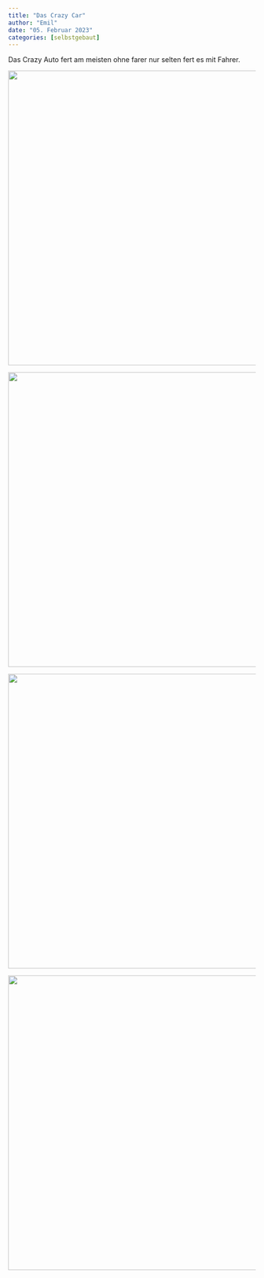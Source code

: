 ```yaml
---
title: "Das Crazy Car"
author: "Emil"
date: "05. Februar 2023"
categories: [selbstgebaut]
---
```


Das Crazy Auto fert am meisten ohne farer nur selten fert es mit Fahrer.

![](IMG_3360%20Small.png){width="600"}

![](IMG_3361%20Small.png){width="600"}

![](IMG_3364%20Small.png){width="600"}

![](IMG_3365%20Small.png){width="600"}
